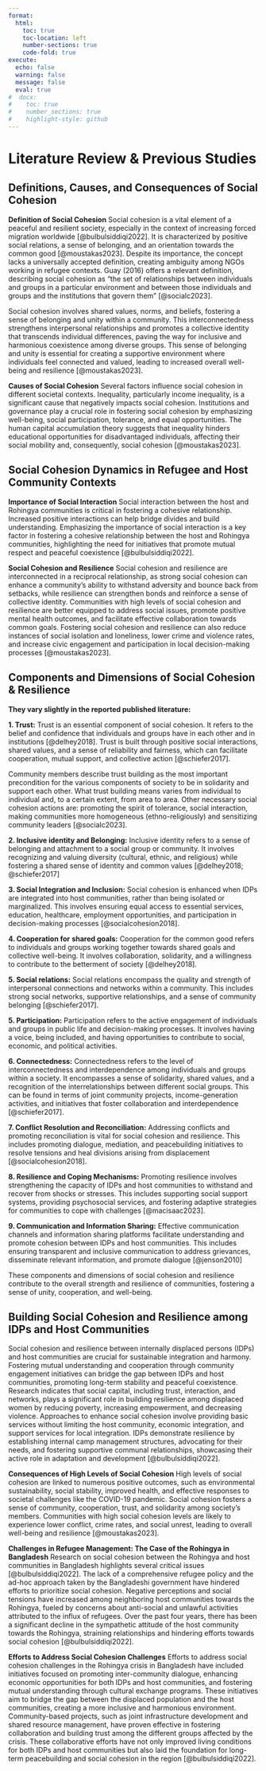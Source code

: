 ```yaml
---
format: 
  html:
    toc: true
    toc-location: left
    number-sections: true
    code-fold: true
execute:
  echo: false
  warning: false
  message: false
  eval: true
#  docx:
#    toc: true
#    number_sections: true
#    highlight-style: github
---
```


# Literature Review & Previous Studies

## Definitions, Causes, and Consequences of Social Cohesion

**Definition of Social Cohesion** Social cohesion is a vital element of a peaceful and resilient society, especially in the context of increasing forced migration worldwide [@bulbulsiddiqi2022]. It is characterized by positive social relations, a sense of belonging, and an orientation towards the common good [@moustakas2023]. Despite its importance, the concept lacks a universally accepted definition, creating ambiguity among NGOs working in refugee contexts. Guay (2016) offers a relevant definition, describing social cohesion as “the set of relationships between individuals and groups in a particular environment and between those individuals and groups and the institutions that govern them” [@socialc2023].

Social cohesion involves shared values, norms, and beliefs, fostering a sense of belonging and unity within a community. This interconnectedness strengthens interpersonal relationships and promotes a collective identity that transcends individual differences, paving the way for inclusive and harmonious coexistence among diverse groups. This sense of belonging and unity is essential for creating a supportive environment where individuals feel connected and valued, leading to increased overall well-being and resilience [@moustakas2023].

**Causes of Social Cohesion** Several factors influence social cohesion in different societal contexts. Inequality, particularly income inequality, is a significant cause that negatively impacts social cohesion. Institutions and governance play a crucial role in fostering social cohesion by emphasizing well-being, social participation, tolerance, and equal opportunities. The human capital accumulation theory suggests that inequality hinders educational opportunities for disadvantaged individuals, affecting their social mobility and, consequently, social cohesion [@moustakas2023].

## Social Cohesion Dynamics in Refugee and Host Community Contexts

**Importance of Social Interaction** Social interaction between the host and Rohingya communities is critical in fostering a cohesive relationship. Increased positive interactions can help bridge divides and build understanding. Emphasizing the importance of social interaction is a key factor in fostering a cohesive relationship between the host and Rohingya communities, highlighting the need for initiatives that promote mutual respect and peaceful coexistence [@bulbulsiddiqi2022].

**Social Cohesion and Resilience** Social cohesion and resilience are interconnected in a reciprocal relationship, as strong social cohesion can enhance a community's ability to withstand adversity and bounce back from setbacks, while resilience can strengthen bonds and reinforce a sense of collective identity. Communities with high levels of social cohesion and resilience are better equipped to address social issues, promote positive mental health outcomes, and facilitate effective collaboration towards common goals. Fostering social cohesion and resilience can also reduce instances of social isolation and loneliness, lower crime and violence rates, and increase civic engagement and participation in local decision-making processes [@moustakas2023].

## Components and Dimensions of Social Cohesion & Resilience 

**They vary slightly in the reported published literature:**

**1. Trust:** Trust is an essential component of social cohesion. It refers to the belief and confidence that individuals and groups have in each other and in institutions [@delhey2018]. Trust is built through positive social interactions, shared values, and a sense of reliability and fairness, which can facilitate cooperation, mutual support, and collective action [@schiefer2017].

Community members describe trust building as the most important precondition for the various components of society to be in solidarity and support each other. What trust building means varies from individual to individual and, to a certain extent, from area to area. Other necessary social cohesion actions are: promoting the spirit of tolerance, social interaction, making communities more homogeneous (ethno-religiously) and sensitizing community leaders [@socialc2023].

**2. Inclusive identity and Belonging:** Inclusive identity refers to a sense of belonging and attachment to a social group or community. It involves recognizing and valuing diversity (cultural, ethnic, and religious) while fostering a shared sense of identity and common values [@delhey2018; @schiefer2017]

**3. Social Integration and Inclusion:** Social cohesion is enhanced when IDPs are integrated into host communities, rather than being isolated or marginalized. This involves ensuring equal access to essential services, education, healthcare, employment opportunities, and participation in decision-making processes [@socialcohesion2018].

**4. Cooperation for** **shared goals:** Cooperation for the common good refers to individuals and groups working together towards shared goals and collective well-being. It involves collaboration, solidarity, and a willingness to contribute to the betterment of society [@delhey2018].

**5. Social relations:** Social relations encompass the quality and strength of interpersonal connections and networks within a community. This includes strong social networks, supportive relationships, and a sense of community belonging [@schiefer2017].

**5. Participation:** Participation refers to the active engagement of individuals and groups in public life and decision-making processes. It involves having a voice, being included, and having opportunities to contribute to social, economic, and political activities.

**6. Connectedness:** Connectedness refers to the level of interconnectedness and interdependence among individuals and groups within a society. It encompasses a sense of solidarity, shared values, and a recognition of the interrelationships between different social groups. This can be found in terms of joint community projects, income-generation activities, and initiatives that foster collaboration and interdependence [@schiefer2017].

**7. Conflict Resolution and Reconciliation:** Addressing conflicts and promoting reconciliation is vital for social cohesion and resilience. This includes promoting dialogue, mediation, and peacebuilding initiatives to resolve tensions and heal divisions arising from displacement [@socialcohesion2018].

**8. Resilience and Coping Mechanisms:** Promoting resilience involves strengthening the capacity of IDPs and host communities to withstand and recover from shocks or stresses. This includes supporting social support systems, providing psychosocial services, and fostering adaptive strategies for communities to cope with challenges [@macisaac2023].

**9. Communication and Information Sharing:** Effective communication channels and information sharing platforms facilitate understanding and promote cohesion between IDPs and host communities. This includes ensuring transparent and inclusive communication to address grievances, disseminate relevant information, and promote dialogue [@jenson2010]

These components and dimensions of social cohesion and resilience contribute to the overall strength and resilience of communities, fostering a sense of unity, cooperation, and well-being.

## **Building Social Cohesion and Resilience among IDPs and Host Communities** 

Social cohesion and resilience between internally displaced persons (IDPs) and host communities are crucial for sustainable integration and harmony. Fostering mutual understanding and cooperation through community engagement initiatives can bridge the gap between IDPs and host communities, promoting long-term stability and peaceful coexistence. Research indicates that social capital, including trust, interaction, and networks, plays a significant role in building resilience among displaced women by reducing poverty, increasing empowerment, and decreasing violence. Approaches to enhance social cohesion involve providing basic services without limiting the host community, economic integration, and support services for local integration. IDPs demonstrate resilience by establishing internal camp management structures, advocating for their needs, and fostering supportive communal relationships, showcasing their active role in adaptation and development [@bulbulsiddiqi2022].

**Consequences of High Levels of Social Cohesion** High levels of social cohesion are linked to numerous positive outcomes, such as environmental sustainability, social stability, improved health, and effective responses to societal challenges like the COVID-19 pandemic. Social cohesion fosters a sense of community, cooperation, trust, and solidarity among society's members. Communities with high social cohesion levels are likely to experience lower conflict, crime rates, and social unrest, leading to overall well-being and resilience [@moustakas2023].

**Challenges in Refugee Management: The Case of the Rohingya in Bangladesh** Research on social cohesion between the Rohingya and host communities in Bangladesh highlights several critical issues [@bulbulsiddiqi2022]. The lack of a comprehensive refugee policy and the ad-hoc approach taken by the Bangladeshi government have hindered efforts to prioritize social cohesion. Negative perceptions and social tensions have increased among neighboring host communities towards the Rohingya, fueled by concerns about anti-social and unlawful activities attributed to the influx of refugees. Over the past four years, there has been a significant decline in the sympathetic attitude of the host community towards the Rohingya, straining relationships and hindering efforts towards social cohesion [@bulbulsiddiqi2022].

**Efforts to Address Social Cohesion Challenges** Efforts to address social cohesion challenges in the Rohingya crisis in Bangladesh have included initiatives focused on promoting inter-community dialogue, enhancing economic opportunities for both IDPs and host communities, and fostering mutual understanding through cultural exchange programs. These initiatives aim to bridge the gap between the displaced population and the host communities, creating a more inclusive and harmonious environment. Community-based projects, such as joint infrastructure development and shared resource management, have proven effective in fostering collaboration and building trust among the different groups affected by the crisis. These collaborative efforts have not only improved living conditions for both IDPs and host communities but also laid the foundation for long-term peacebuilding and social cohesion in the region [@bulbulsiddiqi2022].
